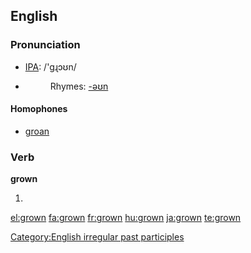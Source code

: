 ==English==

===Pronunciation===
*[[w:IPA|IPA]]: /'gɻɔʊn/
*{{audio|en-us-grown.ogg|Audio (US)}}
*:Rhymes: [[Rhymes:English:-əʊn|-əʊn]]

====Homophones====
*[[groan]]

===Verb===
'''grown'''
# {{past participle of|[[grow]]}}

[[Category:English irregular past participles]]

[[el:grown]]
[[fa:grown]]
[[fr:grown]]
[[hu:grown]]
[[ja:grown]]
[[te:grown]]